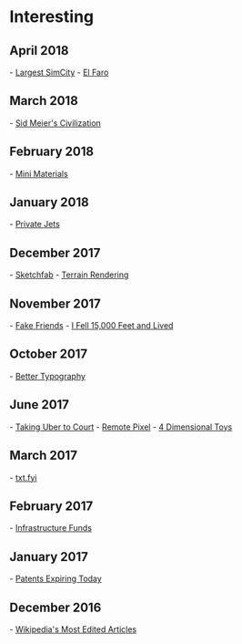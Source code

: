 
= Interesting =

== April 2018 ==
- [[https://rumorsontheinternets.org/2010/10/14/magnasanti-the-largest-and-most-terrifying-simcity/|Largest SimCity]]
- [[https://www.vanityfair.com/news/2018/04/inside-el-faro-the-worst-us-maritime-disaster-in-decades|El Faro]]
== March 2018 ==
- [[https://www.filfre.net/2018/03/the-game-of-everything-part-1-making-civilization/|Sid Meier's Civilization]]
== February 2018 ==
- [[https://www.starterstory.com/mini-materials|Mini Materials]]
== January 2018 ==
- [[https://mobile.nytimes.com/2018/01/23/magazine/selling-airborne-opulence-to-the-upper-upper-upper-class.html?referer=|Private Jets]]
== December 2017 ==
- [[https://sketchfab.com/|Sketchfab]]
- [[https://github.com/s-macke/VoxelSpace|Terrain Rendering]]
== November 2017 ==
- [[https://www.theatlantic.com/health/archive/2017/11/paying-for-fake-friends-and-family/545060/?single_page=true|Fake Friends]]
- [[https://uss-la-ca135.org/60/1960Judkins-Knott.html|I Fell 15,000 Feet and Lived]]
== October 2017 ==
- [[http://pierrickcalvez.com/journal/a-five-minutes-guide-to-better-typography|Better Typography]]
== June 2017 ==
- [[https://fymhotsauce.rocks/blogs/news/my-uber-driver-robbed-me-so-i-took-uber-to-court-and-won|Taking Uber to Court]]
- [[https://remotepixel.ca|Remote Pixel]]
- [[http://marctenbosch.com/news/2017/06/4d-toys-a-box-of-four-dimensional-toys|4 Dimensional Toys]]
== March 2017 ==
- [[https://txt.fyi/about/|txt.fyi]]
== February  2017 ==
- [[https://www.bloomberg.com/news/features/2017-02-16/global-infrastructure-partners-gets-big-returns-in-sleepy-sector|Infrastructure Funds]]
== January 2017 ==
- [[http://patentsexpiringtoday.com/|Patents Expiring Today]]
== December 2016 ==
- [[https://blog.wikimedia.org/2016/12/21/death-politics-most-edited-articles/|Wikipedia's Most Edited Articles]]
